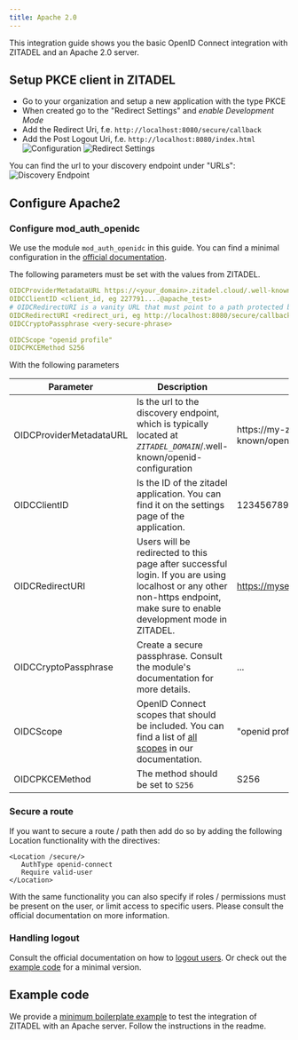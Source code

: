 ```yaml
---
title: Apache 2.0
---
```


This integration guide shows you the basic OpenID Connect integration with ZITADEL and an Apache 2.0 server.

## Setup PKCE client in ZITADEL

- Go to your organization and setup a new application with the type PKCE
- When created go to the "Redirect Settings" and *enable Development Mode*
- Add the Redirect Uri, f.e. `http://localhost:8080/secure/callback`
- Add the Post Logout Uri, f.e. `http://localhost:8080/index.html`
![Configuration](/img/guides/integrate/tools/apache-configuration.png)
![Redirect Settings](/img/guides/integrate/tools/apache-redirect_settings.png)

You can find the url to your discovery endpoint under "URLs":
![Discovery Endpoint](/img/guides/integrate/tools/apache-urls.png)

## Configure Apache2

### Configure mod_auth_openidc

We use the module `mod_auth_openidc` in this guide.
You can find a minimal configuration in the [official documentation](https://github.com/OpenIDC/mod_auth_openidc/wiki#16-what-does-a-minimal-apache-configuration-file-look-like).

The following parameters must be set with the values from ZITADEL.

```yaml
OIDCProviderMetadataURL https://<your_domain>.zitadel.cloud/.well-known/openid-configuration
OIDCClientID <client_id, eg 227791....@apache_test>
# OIDCRedirectURI is a vanity URL that must point to a path protected by this module but must NOT point to any content
OIDCRedirectURI <redirect_uri, eg http://localhost:8080/secure/callback>
OIDCCryptoPassphrase <very-secure-phrase>

OIDCScope "openid profile"
OIDCPKCEMethod S256
```

With the following parameters

| Parameter | Description | Example value|
|---|---|---|
| OIDCProviderMetadataURL | Is the url to the discovery endpoint, which is typically located at *`ZITADEL_DOMAIN`*/.well-known/openid-configuration| https://<span></span>my-zitadel.zitadel.cloud/.well-known/openid-configuration |
| OIDCClientID | Is the ID of the zitadel application. You can find it on the settings page of the application.  | 123456789123@apache_test |
| OIDCRedirectURI | Users will be redirected to this page after successful login. If you are using localhost or any other non-https endpoint, make sure to enable development mode in ZITADEL. | https://mysecureapp.io/secure/callback |
| OIDCCryptoPassphrase | Create a secure passphrase. Consult the module's documentation for more details. | ... |
| OIDCScope | OpenID Connect scopes that should be included. You can find a list of [all scopes](/docs/apis/openidoauth/scopes) in our documentation. | "openid profile" |
| OIDCPKCEMethod | The method should be set to `S256` | S256 |

### Secure a route

If you want to secure a route / path then add do so by adding the following Location functionality with the directives:

```text
<Location /secure/>
   AuthType openid-connect
   Require valid-user
</Location>
```

With the same functionality you can also specify if roles / permissions must be present on the user, or limit access to specific users.
Please consult the official documentation on more information.

### Handling logout

Consult the official documentation on how to [logout users](https://github.com/OpenIDC/mod_auth_openidc/wiki#9-how-do-i-logout-users).
Or check out the [example code](#example-code) for a minimal  version.

## Example code

We provide a [minimum boilerplate example](https://github.com/zitadel/example-apache2) to test the integration of ZITADEL with an Apache server.
Follow the instructions in the readme.

